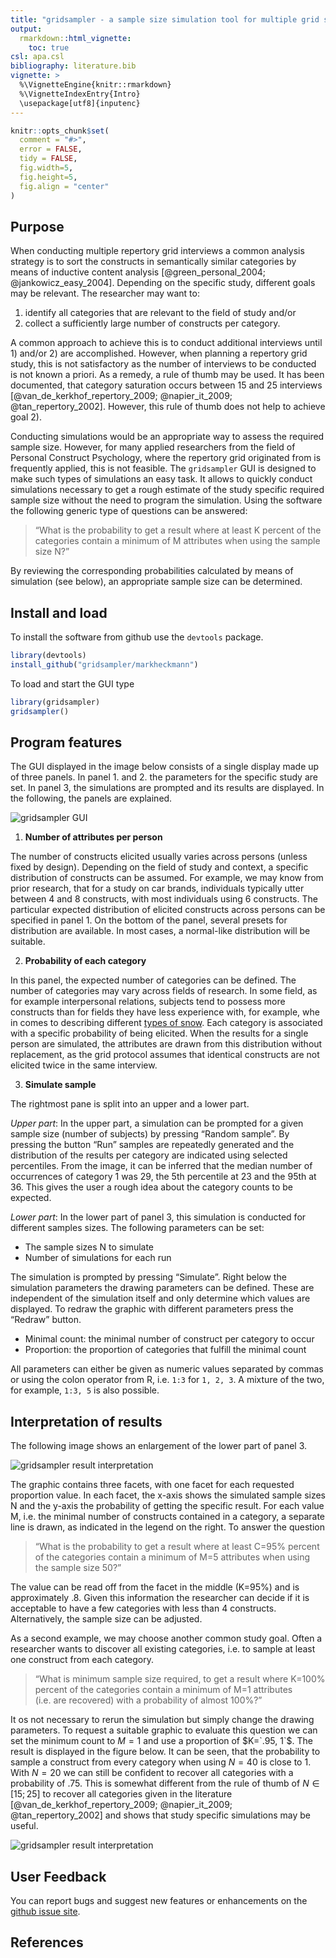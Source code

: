 ```yaml
---
title: "gridsampler - a sample size simulation tool for multiple grid studies"
output: 
  rmarkdown::html_vignette:
    toc: true
csl: apa.csl
bibliography: literature.bib
vignette: >
  %\VignetteEngine{knitr::rmarkdown}
  %\VignetteIndexEntry{Intro}
  \usepackage[utf8]{inputenc}
---
```



```r
knitr::opts_chunk$set(
  comment = "#>",
  error = FALSE,
  tidy = FALSE,
  fig.width=5, 
  fig.height=5,
  fig.align = "center"
)
```


## Purpose

When conducting multiple repertory grid interviews a common analysis strategy is to sort the constructs in semantically similar categories by means of inductive content analysis [@green_personal_2004; @jankowicz_easy_2004]. Depending on the specific study, different goals may be relevant. The researcher may want to:

1. identify all categories that are relevant to the field of study and/or 
2. collect a sufficiently large number of constructs per category. 

A common approach to achieve this is to conduct additional interviews until 1) and/or 2) are accomplished. However, when planning a repertory grid study, this is not satisfactory as the number of interviews to be conducted is not known a priori. As a remedy, a rule of thumb may be used. It has been documented, that category saturation occurs between 15 and 25 interviews [@van_de_kerkhof_repertory_2009; @napier_it_2009; @tan_repertory_2002]. However, this rule of thumb does not help to achieve goal 2).

Conducting simulations would be an appropriate way to assess the required sample size. However, for many applied researchers from the field of Personal Construct Psychology, where the repertory grid originated from is frequently applied, this is not feasible. The `gridsampler`  GUI is designed to make such types of simulations an easy task. It allows to quickly conduct simulations necessary to get a rough estimate of the study specific required sample size without the need to program the simulation. Using the software the following generic type of questions can be answered: 

> “What is the probability to get a result where at least K percent of the categories contain a minimum of M attributes when using the sample size N?”

By reviewing the corresponding probabilities calculated by means of simulation (see below), an appropriate sample size can be determined.



## Install and load

To install the software from github use the `devtools` package.

```r
library(devtools)
install_github("gridsampler/markheckmann") 
```

To load and start the GUI type

```r
library(gridsampler)
gridsampler()
```


## Program features

The GUI displayed in the image below consists of a single display made up of three panels. In panel 1. and 2. the parameters for the specific study are set. In panel 3, the simulations are prompted and its results are displayed. In the following, the panels are explained.

![](gridsampler_panes.png "gridsampler GUI")


1. **Number of attributes per person**

The number of constructs elicited usually varies across persons (unless fixed by design). Depending on the field of study and context, a specific distribution of constructs can be assumed. For example, we may know from prior research, that for a study on car brands, individuals typically utter between 4 and 8 constructs, with most individuals using 6 constructs. The particular expected distribution of elicited constructs across persons can be specified in panel 1. On the bottom of the panel, several presets for distribution are available. In most cases, a normal-like distribution will be suitable.


2. **Probability of each category**

In this panel, the expected number of categories can be defined. The number of categories may vary across fields of research. In some field, as for example interpersonal relations, subjects tend to possess more constructs than for fields they have less experience with, for example, whe in comes to describing different [types of snow](https://en.wikipedia.org/wiki/Types_of_snow). Each category is associated with a specific probability of being elicited. When the results for a single person are simulated, the attributes are drawn from this distribution without replacement, as the grid protocol assumes that identical constructs are not elicited twice in the same interview.


3. **Simulate sample**

The rightmost pane is split into an upper and a lower part. 

*Upper part*: In the upper part, a simulation can be prompted for a given sample size (number of subjects) by pressing "Random sample". By pressing the button "Run" samples are repeatedly generated and the distribution of the results per category are indicated using selected percentiles. From the image, it can be inferred that the median number of occurrences of category 1 was 29, the 5th percentile at 23 and the 95th at 36. This gives the user a rough idea about the category counts to be expected.

*Lower part*: In the lower part of panel 3, this simulation is conducted for different samples sizes. The following parameters can be set:

* The sample sizes N to simulate
* Number of simulations for each run

The simulation is prompted by pressing "Simulate". Right below the simulation parameters the drawing parameters can be defined. These are independent of the simulation itself and only determine which values are displayed. To redraw the graphic with different parameters press the "Redraw" button.

* Minimal count: the minimal number of construct per category to occur
* Proportion: the proportion of categories that fulfill the minimal count

All parameters can either be given as numeric values separated by commas or using the colon operator from R, i.e. `1:3` for `1, 2, 3`. A mixture of the two, for example,  `1:3, 5` is also possible. 


## Interpretation of results

The following image shows an enlargement of the lower part of panel 3.

![](gridsampler_pane_3a.png "gridsampler result interpretation")

The graphic contains three facets, with one facet for each requested proportion value. In each facet, the x-axis shows the simulated sample sizes N and the y-axis the probability of getting the specific result. For each value M, i.e. the minimal number of constructs contained in a category, a separate line is drawn, as indicated in the legend on the right. To answer the question 

> “What is the probability to get a result where at least C=95% percent of the categories contain a minimum of M=5 attributes when using the sample size 50?”

The value can be read off from the facet in the middle (K=95%) and is approximately .8. Given this information the researcher can decide if it is acceptable to have a few categories with less than 4 constructs. Alternatively, the sample size can be adjusted.

As a second example, we may choose another common study goal. Often a researcher wants to discover all existing categories, i.e. to sample at least one construct from each category. 

> “What is minimum sample size required, to get a result where K=100% percent of the categories contain a minimum of M=1 attributes (i.e. are recovered) with a probability of almost 100%?”

It os not necessary to rerun the simulation but simply change the drawing parameters. To request a suitable graphic to evaluate this question we can set the minimum count to $M=1$ and use a proportion of $K=`.95, 1`$. The result is displayed in the figure below. It can be seen, that the probability to sample a construct from every category when using $N=40$ is close to $1$. With $N=20$ we can still be confident to recover all categories with a probability of $.75$. This is somewhat different from the rule of thumb of $N \in [15; 25]$ to recover all categories given in the literature [@van_de_kerkhof_repertory_2009; @napier_it_2009; @tan_repertory_2002] and shows that study specific simulations may be useful.

![](gridsampler_pane_3b.png "gridsampler result interpretation")


## User Feedback

You can report bugs and suggest new features or enhancements on the [github issue site](https://github.com/markheckmann/gridsampler/issues).


## References

